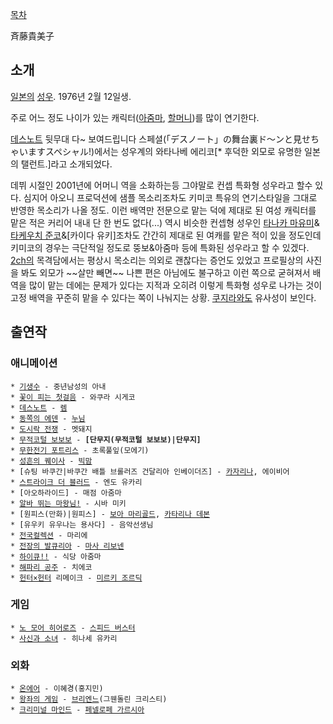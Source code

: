 [[목차]]

斉藤貴美子

== 소개 ==
[[일본]]의 [[성우]]. 1976년 2월 12일생.

주로 어느 정도 나이가 있는 캐릭터([[아줌마]], [[할머니]])를 많이 연기한다.

[[데스노트]] 뒷무대 다~ 보여드립니다 스페셜(「デスノート」の舞台裏ド〜ンと見せちゃいますスペシャル!)에서는 성우계의 와타나베 에리코[* 후덕한 외모로 유명한 일본의 탤런트.]라고 소개되었다.

데뷔 시절인 2001년에 어머니 역을 소화하는등 그야말로 컨셉 특화형 성우라고 할수 있다. 심지어 아오니 프로덕션에 샘플 목소리조차도 키미코 특유의 연기스타일을 그대로 반영한 목소리가 나올 정도. 이런 배역만 전문으로 맡는 덕에 제대로 된 여성 캐릭터를 맡은 적은 커리어 내내 단 한 번도 없다(...) 역시 비슷한 컨셉형 성우인 [[타나카 마유미]]&[[타케우치 준코]]&[카이다 유키]조차도 간간히 제대로 된 여캐를 맡은 적이 있을 정도인데 키미코의 경우는 극단적일 정도로 뚱보&아줌마 등에 특화된 성우라고 할 수 있겠다. [[2ch]]의 목격담에서는 평상시 목소리는 의외로 괜찮다는 증언도 있었고 프로필상의 사진을 봐도 외모가 ~~살만 빼면~~ 나쁜 편은 아님에도 불구하고 이런 쪽으로 굳혀져서 배역을 많이 맡는 데에는 문제가 있다는 지적과 오히려 이렇게 특화형 성우로 나가는 것이 고정 배역을 꾸준히 맡을 수 있다는 쪽이 나눠지는 상황. [[쿠지라]]와도 유사성이 보인다.

== 출연작 ==

=== 애니메이션 ===
 * [[기생수]] - 중년남성의 아내
 * [[꽃이 피는 첫걸음]] - 와쿠라 시게코
 * [[데스노트]] - [[렘(데스노트)|렘]]
 * [[동쪽의 에덴]] - [[누님]]
 * [[도시락 전쟁]] - 멧돼지
 * [[무적코털 보보보]] - '''[단무지(무적코털 보보보)|단무지]'''
 * [[무한전기 포트리스]] - 초록풀잎(모에기)
 * [[성흔의 퀘이사]] - [[빅맘]]
 * [슈팅 바쿠간|바쿠간 배틀 브롤러즈 건달리아 인베이더즈] - [[카자리나]], 에이비어
 * [[스트라이크 더 블러드]] - 엔도 유카리
 * [아오하라이드] - 매점 아줌마
 * [[알바 뛰는 마왕님!]] - 시바 미키
 * [원피스(만화)|원피스] - [[보아 마리골드]], [[카타리나 데본]]
 * [유우키 유우나는 용사다] - 음악선생님
 * [[전국컬렉션]] - 마리에
 * [[전장의 발큐리아]] - [[마사 리보넨]]
 * [[하이큐!!]] - 식당 아줌마
 * [[해파리 공주]] - 치에코
 * [[헌터×헌터]] 리메이크 - [[미르키 조르딕]]

=== 게임 ===
 * [[노 모어 히어로즈]] - [[스피드 버스터]]
 * [[사신과 소녀]] - 히나세 유카리

=== 외화 ===
 * [[온에어]] - 이혜경(홍지민)
 * [[왕좌의 게임]] - [[브리엔느]](그웬돌린 크리스티)
 * [[크리미널 마인드]] - [[페넬로페 가르시아]]
